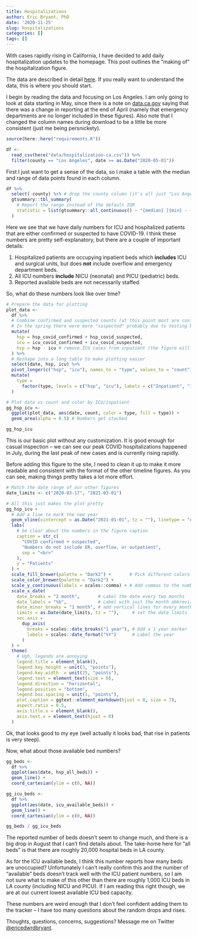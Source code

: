 ```yaml
---
title: Hospitalizations
author: Eric Bryant, PhD
date: '2020-11-25'
slug: hospitalizations
categories: []
tags: []
---
```



With cases rapidly rising in California, I have decided to add daily
hospitalization updates to the homepage. This post outlines the "making of"
the hospitalization figure.

The data are described in detail
[here](https://data.ca.gov/dataset/covid-19-hospital-data/resource/42d33765-20fd-44b8-a978-b083b7542225).
If you really want to understand the data, this is where you should start.

I begin by reading the data and focusing on Los Angeles. I am only going to look
at data starting in May, since there is a note on
[data.ca.gov](https://data.ca.gov/dataset/covid-19-hospital-data/resource/42d33765-20fd-44b8-a978-b083b7542225)
saying that there was a change in reporting at the end of April (namely that
emergency departments are no longer included in these figures). Also note that
I changed the column names during download to be a little be more consistent
(just me being persnickety).

```r
source(here::here("requirements.R"))

df <-
  read_csv(here("data/hospitalization-ca.csv")) %>%
  filter(county == "Los Angeles", date >= as.Date("2020-05-01"))
```


First I just want to get a sense of the data, so I make a table with the median
and range of data points found in each column.

```r
df %>%
  select(-county) %>% # drop the county column (it's all just "Los Angeles")
  gtsummary::tbl_summary(
    # Report the range instead of the default IQR
    statistic = list(gtsummary::all_continuous() ~ "{median} [{min} - {max}]")
  )
```

Here we see that we have daily numbers for ICU and hospitalized patients that
are either confirmed or suspected to have COVID-19. I think these numbers are
pretty self-explanatory, but there are a couple of important details:

1. Hospitalized patients are occupying inpatient beds which **includes** ICU and
   surgical units, but does **not** include overflow and emergency department
   beds.
2. All ICU numbers **include** NICU (neonatal) and PICU (pediatric) beds.
3. Reported available beds are not necessarily staffed.

So, what do these numbers look like over time?

```r
# Prepare the data for plotting
plot_data <-
  df %>%
  # Combine confirmed and suspected counts (at this point most are confirmed)
  # In the spring there were more "suspected" probably due to testing backlogs?
  mutate(
    hsp = hsp_covid_confirmed + hsp_covid_suspected,
    icu = icu_covid_confirmed + icu_covid_suspected,
    hsp = hsp - icu # remove ICU cases from inpatient (the figure will stack)
  ) %>%
  # Reshape into a long table to make plotting easier
  select(date, hsp, icu) %>%
  pivot_longer(c("hsp", "icu"), names_to = "type", values_to = "count") %>%
  mutate(
    type =
      factor(type, levels = c("hsp", "icu"), labels = c("Inpatient", "ICU"))
  )

# Plot date vs count and color by ICU/inpatient
gg_hsp_icu <-
  ggplot(plot_data, aes(date, count, color = type, fill = type)) +
  geom_area(alpha = 0.5) # Numbers get stacked

gg_hsp_icu
```


This is our basic plot without any customization. It is good enough for casual
inspection -- we can see our peak COVID hospitalizations happened in July,
during the last peak of new cases and is currently rising rapidly.

Before adding this figure to the site, I need to clean it up to make it more
readable and consistent with the format of the other timeline figures. As you
can see, making things pretty takes a lot more effort.

```r
# Match the date range of our other figures
date_limits <- c("2020-03-17", "2021-03-01")

# All this just makes the plot pretty
gg_hsp_icu +
  # Add a line to mark the new year
  geom_vline(xintercept = as.Date("2021-01-01", tz = ""), linetype = "dotted") +
  labs(
    # be clear about the numbers in the figure caption
    caption = str_c(
      "COVID confirmed + suspected",
      "Numbers do not include ER, overflow, or outpatient",
      sep = "<br>"
    ),
    y = "Patients"
  ) + 
  scale_fill_brewer(palette = "Dark2") +       # Pick different colors
  scale_color_brewer(palette = "Dark2") +
  scale_y_continuous(labels = scales::comma) + # Add commas to the numbers
  scale_x_date(
    date_breaks = "2 month",       # Label the date every two months
    date_labels = "%b",            # Label with just the month abbreviation
    date_minor_breaks = "1 month", # add vertical lines for every month
    limits = as.Date(date_limits, tz = ""),     # set the date limits
    sec.axis =
      dup_axis(
        breaks = scales::date_breaks("1 year"), # Add a 1 year marker
        labels = scales::date_format("%Y")      # Label the year
      )
  ) +
  theme(
    # Ugh, legends are annoying
    legend.title = element_blank(),
    legend.key.height = unit(3, "points"),
    legend.key.width  = unit(25, "points"),
    legend.text = element_text(size = 6),
    legend.direction = "horizontal",
    legend.position = "bottom",
    legend.box.spacing = unit(1, "points"),
    plot.caption = ggtext::element_markdown(hjust = 0, size = 7),
    aspect.ratio = 0.5,
    axis.title.x = element_blank(),
    axis.text.x = element_text(hjust = 0)
  )
```


Ok, that looks good to my eye (well actually it looks bad, that rise in patients
is very steep).

Now, what about those available bed numbers?

```r
gg_beds <-
  df %>%
  ggplot(aes(date, hsp_all_beds)) +
  geom_line() +
  coord_cartesian(ylim = c(0, NA))

gg_icu_beds <-
  df %>%
  ggplot(aes(date, icu_available_beds)) +
  geom_line() +
  coord_cartesian(ylim = c(0, NA))

gg_beds / gg_icu_beds
```

The reported number of beds doesn't seem to change much, and there is a big drop
in August that I can't find details about. The take-home here for "all beds" is
that there are roughly 20,000 hospital beds in LA county.

As for the ICU available beds, I think this number reports how many beds are
unoccupied? Unfortunately I can't really confirm this and the number of
"available" beds doesn't track well with the ICU patient numbers, so I am not
sure what to make of this other than there are roughly 1,000 ICU beds in LA
county (including NICU and PICU). If I am reading this right though, we are at
our current lowest available ICU bed capacity.

These numbers are weird enough that I don't feel confident adding them to the
tracker -- I have too many questions about the random drops and rises.

Thoughts, questions, concerns, suggestions? Message me on Twitter
[@ericedwrdbryant](https://twitter.com/ericedwrdbryant).
